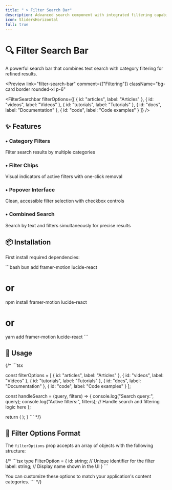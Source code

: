 ```yaml
---
title: " > Filter Search Bar"
description: Advanced search component with integrated filtering capabilities
icon: SlidersHorizontal 
full: true
---
```



# 🔍 Filter Search Bar

A powerful search bar that combines text search with category filtering for refined results.

<Preview
  link="filter-search-bar"
  comment={["Filtering"]}
  className="bg-card border rounded-xl p-6"
>
  <FilterSearchbar 
    filterOptions={[
      { id: "articles", label: "Articles" },
      { id: "videos", label: "Videos" },
      { id: "tutorials", label: "Tutorials" },
      { id: "docs", label: "Documentation" },
      { id: "code", label: "Code examples" }
    ]} 
  />
</Preview>

## ✨ Features

<div className="grid grid-cols-1 md:grid-cols-2 gap-4 mt-6">
  <div className="p-4  border rounded-lg bg-card">
    <h3 className="font-semibold flex items-center gap-2">
      <span className="text-primary">•</span> Category Filters
    </h3>
    <p className="mt-2 text-sm text-muted-foreground">
      Filter search results by multiple categories
    </p>
  </div>
  <div className="p-4  border rounded-lg bg-card">
    <h3 className="flex items-center gap-2 font-semibold">
      <span className="text-primary">•</span> Filter Chips
    </h3>
    <p className="text-muted-foreground mt-2 text-sm">
      Visual indicators of active filters with one-click removal
    </p>
  </div>

  <div className="p-4  border rounded-lg bg-card">
    <h3 className="flex items-center gap-2 font-semibold">
      <span className="text-primary">•</span> Popover Interface
    </h3>
    <p className="text-muted-foreground mt-2 text-sm">
      Clean, accessible filter selection with checkbox controls
    </p>
  </div>

  <div className="p-4  border rounded-lg bg-card">
    <h3 className="font-semibold flex items-center gap-2">
      <span className="text-primary">•</span> Combined Search
    </h3>
    <p className="mt-2 text-sm text-muted-foreground">
      Search by text and filters simultaneously for precise results
    </p>
  </div>
</div>

## 📦 Installation

First install required dependencies:

\`\`\`bash
bun add framer-motion lucide-react
# or
npm install framer-motion lucide-react
# or
yarn add framer-motion lucide-react
\`\`\`

## 🧩 Usage

{/* \`\`\`tsx

  const filterOptions = [
    { id: "articles", label: "Articles" },
    { id: "videos", label: "Videos" },
    { id: "tutorials", label: "Tutorials" },
    { id: "docs", label: "Documentation" },
    { id: "code", label: "Code examples" }
  ];

  const handleSearch = (query, filters) => {
    console.log("Search query:", query);
    console.log("Active filters:", filters);
    // Handle search and filtering logic here
  };

  return (
    <FilterSearchbar 
      onSearch={handleSearch} 
      filterOptions={filterOptions} 
      placeholder="Search with filters..." 
    />
  );
}
\`\`\` */}

## 🔄 Filter Options Format

The `filterOptions` prop accepts an array of objects with the following structure:

{/* \`\`\`tsx
type FilterOption = {
  id: string;    // Unique identifier for the filter
  label: string; // Display name shown in the UI
}
\`\`\`

You can customize these options to match your application's content categories.
\`\`\` */}
